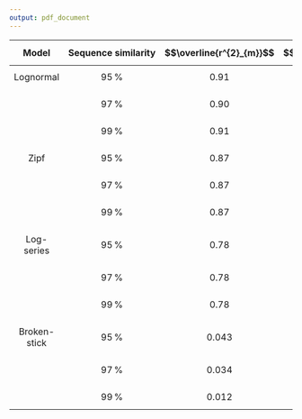 ```yaml
---
output: pdf_document
---
```



| $$\mathbf{Model}$$ | $$\mathbf{Sequence \: similarity}$$ | $$\overline{r^{2}_{m}}$$ | $$\sigma_{\bar{r^{2}_{m}}}$$ |
|:--------:|:-----:|-------:|------:|
|$$\mathrm{Lognormal}$$|  $$95\,\%$$  | $$0.91$$   | $$0.11$$  |
| | | | |
|       |  $$97\,\%$$   | $$0.90$$   | $$0.14$$  |
| | | | |
|       |  $$99\,\%$$ | $$0.91$$   | $$ 0.12$$  |
| | | | |
|  $$\mathrm{Zipf}$$     |  $$95\,\%$$ | $$0.87$$  | $$0.080$$  | 
| | | | |
|       |  $$97\,\%$$   | $$0.87$$   | $$0.11$$ |
| | | | |
|       |  $$99\,\%$$     | $$0.87$$   | $$0.076$$ |
| | | | |
|$$\mathrm{Log\mbox{-}series}$$| $$95\,\%$$ | $$0.78$$  | $$0.18$$ |
| | | | |
|       |  $$97\,\%$$   | $$0.78$$  | $$0.19$$ |
| | | | |
|       |  $$99\,\%$$   | $$0.78$$  | $$0.18$$ |
| | | | |
|$$\mathrm{Broken\mbox{-}stick}$$|  $$95\,\%$$  | $$0.043$$   | $$0.66$$  |
| | | | |
|       |  $$97\,\%$$   | $$0.034$$   | $$0.67$$  |
| | | | |
|       |  $$99\,\%$$ | $$0.012$$   | $$0.67$$  |